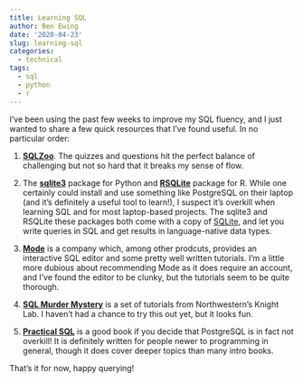 ---
title: Learning SQL
author: Ben Ewing
date: '2020-04-23'
slug: learning-sql
categories:
  - technical
tags:
  - sql
  - python
  - r
---

I've been using the past few weeks to improve my SQL fluency, and I just wanted to share a few quick resources that I've found useful. In no particular order:

1. [__SQLZoo__](https://sqlzoo.net/wiki/SQL_Tutorial). The quizzes and questions hit the perfect balance of challenging but not so hard that it breaks my sense of flow.

2. The [__sqlite3__](https://docs.python.org/3/library/sqlite3.html) package for Python and [__RSQLite__](https://db.rstudio.com/databases/sqlite/) package for R. While one certainly could install and use something like PostgreSQL on their laptop (and it's definitely a useful tool to learn!), I suspect it's overkill when learning SQL and for most laptop-based projects. The sqlite3 and RSQLite these packages both come with a copy of [SQLite](https://sqlite.org/index.html), and let you write queries in SQL and get results in language-native data types.

3. [__Mode__](https://mode.com/sql-tutorial/) is a company which, among other prodcuts, provides an interactive SQL editor and some pretty well written tutorials. I'm a little more dubious about recommending Mode as it does require an account, and I've found the editor to be clunky, but the tutorials seem to be quite thorough.

4. [__SQL Murder Mystery__](https://mystery.knightlab.com/) is a set of tutorials from Northwestern's Knight Lab. I haven't had a chance to try this out yet, but it looks fun.

5. [__Practical SQL__](https://www.practicalsqlbook.com/) is a good book if you decide that PostgreSQL is in fact not overkill! It is definitely written for people newer to programming in general, though it does cover deeper topics than many intro books.

That's it for now, happy querying!